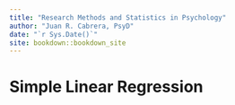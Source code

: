 ```yaml
--- 
title: "Research Methods and Statistics in Psychology"
author: "Juan R. Cabrera, PsyD"
date: "`r Sys.Date()`"
site: bookdown::bookdown_site
---
```


# Simple Linear Regression

